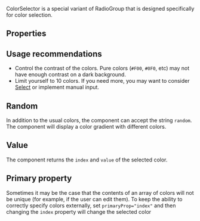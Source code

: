 
<Meta of={Stories} />

<Intro
  name="ColorSelector"
  description="A component that lets the user choose a color from the options offered."
/>

ColorSelector is a special variant of RadioGroup that is designed specifically for color selection.

<Canvas>
  <Story of={Stories.Basic} />
</Canvas>

## Properties

<Props />

## Usage recommendations

- Control the contrast of the colors. Pure colors (`#F00`, `#0F0`, etc) may not have enough contrast on a dark background.
- Limit yourself to 10 colors. If you need more, you may want to consider [Select](/?path=/docs/components-select--docs) or implement manual input.

## Random

In addition to the usual colors, the component can accept the string `random`. The component will display a color gradient with different colors.

<Canvas>
  <Story of={Stories.Random} />
</Canvas>

## Value

The component returns the `index` and `value` of the selected color.

<Canvas>
  <Story of={Stories.Value} />
</Canvas>

## Primary property

Sometimes it may be the case that the contents of an array of colors will not be unique (for example, if the user can edit them). To keep the ability to correctly specify colors externally, set `primaryProp="index"` and then changing the `index` property will change the selected color

<Canvas>
  <Story of={Stories.PrimaryProp} />
</Canvas>
